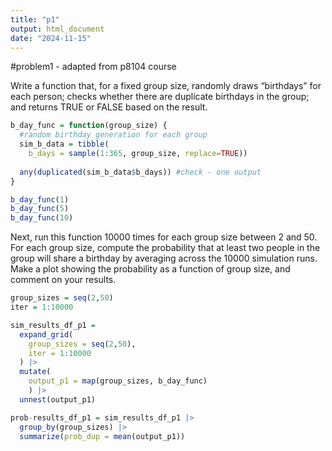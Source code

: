 ```yaml
---
title: "p1"
output: html_document
date: "2024-11-15"
---
```


#problem1 - adapted from p8104 course

Write a function that, for a fixed group size, randomly draws “birthdays” for each person; checks whether there are duplicate birthdays in the group; and returns TRUE or FALSE based on the result.


```r
b_day_func = function(group_size) {
  #random birthday generation for each group
  sim_b_data = tibble(
    b_days = sample(1:365, group_size, replace=TRUE))
  
  any(duplicated(sim_b_data$b_days)) #check - one output 
}

b_day_func(1)
b_day_func(5)
b_day_func(10)

```

Next, run this function 10000 times for each group size between 2 and 50. For each group size, compute the probability that at least two people in the group will share a birthday by averaging across the 10000 simulation runs. Make a plot showing the probability as a function of group size, and comment on your results.

```r
group_sizes = seq(2,50)
iter = 1:10000

sim_results_df_p1 = 
  expand_grid(
    group_sizes = seq(2,50),
    iter = 1:10000
  ) |>
  mutate(
    output_p1 = map(group_sizes, b_day_func)
    ) |>
  unnest(output_p1)

prob-results_df_p1 = sim_results_df_p1 |>
  group_by(group_sizes) |>
  summarize(prob_dup = mean(output_p1))

```

